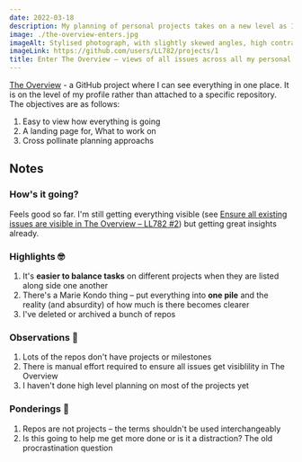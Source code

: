 ```yaml
---
date: 2022-03-18
description: My planning of personal projects takes on a new level as I set up one project to see them all. Enter The Overview
image: ./the-overview-enters.jpg
imageAlt: Stylised photograph, with slightly skewed angles, high contrast with muted colours. A desk with a laptop and stacks of paper
imageLink: https://github.com/users/LL782/projects/1
title: Enter The Overview – views of all issues across all my personal projects
---
```


[The Overview](https://github.com/users/LL782/projects/1) - a GitHub project where I can see everything in one place. It is on the level of my profile rather than attached to a specific repository. The objectives are as follows:

1. Easy to view how everything is going
1. A landing page for, What to work on
1. Cross pollinate planning approachs

## Notes

### How's it going?

Feels good so far. I'm still getting everything visible (see [Ensure all existing issues are visible in The Overview – LL782 #2](https://github.com/LL782/LL782/issues/2)) but getting great insights already.

### Highlights <Emoji label="nerd face">🤓</Emoji>

1. It's **easier to balance tasks** on different projects when they are listed along side one another
1. There's a Marie Kondo thing – put everything into **one pile** and the reality (and absurdity) of how much is there becomes clearer
1. I've deleted or archived a bunch of repos

### Observations <Emoji label="electric torch">🔦</Emoji>

1. Lots of the repos don't have projects or milestones
1. There is manual effort required to ensure all issues get visiblility in The Overview
1. I haven't done high level planning on most of the projects yet

### Ponderings <Emoji label="thinking face">🤔</Emoji>

1. Repos are not projects – the terms shouldn't be used interchangeably
1. Is this going to help me get more done or is it a distraction? The old procrastination question
